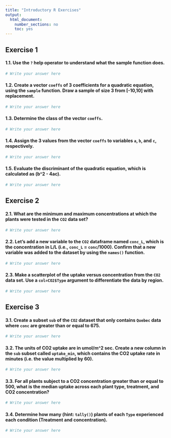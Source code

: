 ```yaml
---
title: "Introductory R Exercises"
output:
  html_document:
    number_sections: no
    toc: yes
---
```


## Exercise 1
#### 1.1. Use the `?` help operator to understand what the sample function does.

```r
# Write your answer here
```

#### 1.2. Create a vector `coeffs` of 3 coefficients for a quadratic equation, using the `sample` function. Draw a sample of size 3 from [-10,10] with replacement.

```r
# Write your answer here
```

#### 1.3. Determine the class of the vector `coeffs`.

```r
# Write your answer here
```

#### 1.4. Assign the 3 values from the vector `coeffs` to variables `a`, `b`, and `c`, respectively.

```r
# Write your answer here
```

#### 1.5. Evaluate the discriminant of the quadratic equation, which is calculated as (b^2 - 4ac).
```r
# Write your answer here
```

## Exercise 2
#### 2.1. What are the minimum and maximum concentrations at which the plants were tested in the `CO2` data set?
```r
# Write your answer here
```

#### 2.2. Let's add a new variable to the `CO2` dataframe named `conc_L`, which is the concentration in L/L (i.e., `conc_L` = `conc`/1000). Confirm that a new variable was added to the dataset by using the `names()` function.
```r
# Write your answer here
```

#### 2.3. Make a scatterplot of the uptake versus concentration from the `CO2` data set. Use a `col=CO2$Type` argument to differentiate the data by region. 

```r
# Write your answer here
```

## Exercise 3
#### 3.1. Create a subset `sub` of the `CO2` dataset that only contains `Quebec` data where `conc` are greater than or equal to 675.

```r
# Write your answer here
```

#### 3.2. The units of CO2 uptake are in umol/m^2 sec. Create a new column in the `sub` subset called `uptake_min`, which contains the CO2 uptake rate in minutes (i.e. the value multiplied by 60).

```r
# Write your answer here
```

#### 3.3. For all plants subject to a CO2 concentration greater than or equal to 500, what is the median uptake across each plant type, treatment, and CO2 concentration?

```r
# Write your answer here
```

#### 3.4. Determine how many (hint: `tally()`) plants of each `Type` experienced each condition (Treatment and concentration).
```r
# Write your answer here
```
